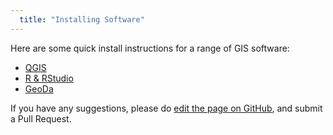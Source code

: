 ```yaml
---
  title: "Installing Software"
---
```


Here are some quick install instructions for a range of GIS software:

- [QGIS](qgis)
- [R & RStudio](r-rstudio)
- [GeoDa](geoda)

If you have any suggestions, please do [edit the page on GitHub](https://github.com/nickbearman/nickbearman.github.io/blob/main/installing-software/index.qmd), and submit a Pull Request.





